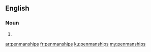 ==English==

===Noun===
{{head|en|noun plural form}}

# {{plural of|penmanship|lang=en}}

[[ar:penmanships]]
[[fr:penmanships]]
[[ku:penmanships]]
[[my:penmanships]]